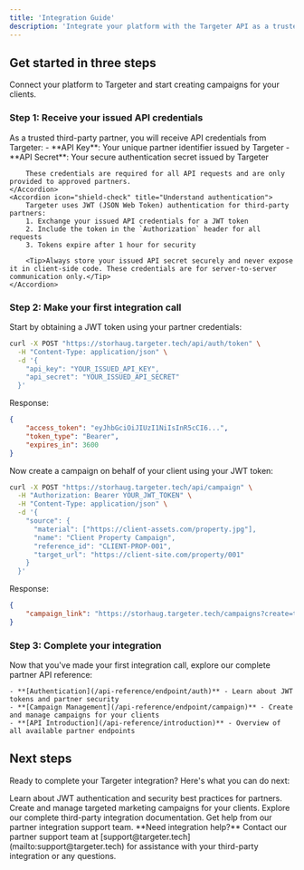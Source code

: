 ```yaml
---
title: 'Integration Guide'
description: 'Integrate your platform with the Targeter API as a trusted third-party partner'
---
```


## Get started in three steps

Connect your platform to Targeter and start creating campaigns for your clients.

### Step 1: Receive your issued API credentials

<AccordionGroup>
    <Accordion icon="key" title="Partner credential issuance">
        As a trusted third-party partner, you will receive API credentials from Targeter:
        - **API Key**: Your unique partner identifier issued by Targeter
        - **API Secret**: Your secure authentication secret issued by Targeter
        
        These credentials are required for all API requests and are only provided to approved partners.
    </Accordion>
    <Accordion icon="shield-check" title="Understand authentication">
        Targeter uses JWT (JSON Web Token) authentication for third-party partners:
        1. Exchange your issued API credentials for a JWT token
        2. Include the token in the `Authorization` header for all requests
        3. Tokens expire after 1 hour for security
        
        <Tip>Always store your issued API secret securely and never expose it in client-side code. These credentials are for server-to-server communication only.</Tip>
    </Accordion>
</AccordionGroup>

### Step 2: Make your first integration call

<AccordionGroup>
  <Accordion icon="terminal" title="Authenticate with your issued credentials">
    Start by obtaining a JWT token using your partner credentials:

```bash
curl -X POST "https://storhaug.targeter.tech/api/auth/token" \
  -H "Content-Type: application/json" \
  -d '{
    "api_key": "YOUR_ISSUED_API_KEY",
    "api_secret": "YOUR_ISSUED_API_SECRET"
  }'
```

Response:

```json
{
    "access_token": "eyJhbGciOiJIUzI1NiIsInR5cCI6...",
    "token_type": "Bearer",
    "expires_in": 3600
}
```

  </Accordion>
  <Accordion icon="bullseye" title="Create a campaign for your client">
    Now create a campaign on behalf of your client using your JWT token:

```bash
curl -X POST "https://storhaug.targeter.tech/api/campaign" \
  -H "Authorization: Bearer YOUR_JWT_TOKEN" \
  -H "Content-Type: application/json" \
  -d '{
    "source": {
      "material": ["https://client-assets.com/property.jpg"],
      "name": "Client Property Campaign",
      "reference_id": "CLIENT-PROP-001",
      "target_url": "https://client-site.com/property/001"
    }
  }'
```

Response:

```json
{
    "campaign_link": "https://storhaug.targeter.tech/campaigns?create=true&source_id=CLIENT-PROP-001"
}
```

  </Accordion>
</AccordionGroup>

### Step 3: Complete your integration

<Accordion icon="book-open" title="Explore the full API">
    Now that you've made your first integration call, explore our complete partner API reference:
    
    - **[Authentication](/api-reference/endpoint/auth)** - Learn about JWT tokens and partner security
    - **[Campaign Management](/api-reference/endpoint/campaign)** - Create and manage campaigns for your clients
    - **[API Introduction](/api-reference/introduction)** - Overview of all available partner endpoints
</Accordion>

## Next steps

Ready to complete your Targeter integration? Here's what you can do next:

<CardGroup cols={2}>

<Card title="Partner Authentication" icon="shield-check" href="/api-reference/endpoint/auth">
    Learn about JWT authentication and security best practices for partners.
</Card>

<Card title="Campaign API" icon="bullseye" href="/api-reference/endpoint/campaign">
    Create and manage targeted marketing campaigns for your clients.
</Card>

<Card title="Partner API Reference" icon="book-open" href="/api-reference/introduction">
    Explore our complete third-party integration documentation.
</Card>

<Card title="Partner Support" icon="headset" href="mailto:support@targeter.tech">
    Get help from our partner integration support team.
</Card>

</CardGroup>

<Note>
    **Need integration help?** Contact our partner support team at [support@targeter.tech](mailto:support@targeter.tech) for assistance with your third-party integration or any questions.
</Note>
